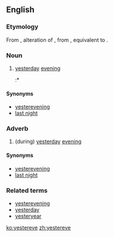 ==English==

===Etymology===
From {{etyl|enm|en}}, alteration of {{term|yestereven||last night, yesterday evening|lang=enm}}, from {{etyl|ang|en}} {{term|giestranæfen|ġiestranǣfen|yesterday evening|lang=ang}}, equivalent to {{prefix|yester|even|t2=evening}}.

===Noun===
{{en-noun|-}}

# {{archaic}} [[yesterday]] [[evening]]
#:* {{quote-book
 |year=1927
 |year_published='''2008'''
 |edition=HTML
 |editor=
 |author=Edgar Rice Burrows
 |title=The Outlaw of Torn
 |chapter=
 |url=http://www.gutenberg.org/files/369/369-h/369-h.htm
 |genre=
 |publisher=The Gutenberg Project
 |isbn=
 |page=
 |passage=Only '''yestereve''', you wot, one of Lord de Grey's men-at-arms came limping to us with the news of the awful carnage the foul fiend had wrought on his master's household.
}}

====Synonyms====
* [[yesterevening]]
* [[last night]]

===Adverb===
{{en-adv|-}}

# (during) [[yesterday]] [[evening]]

====Synonyms====
* [[yesterevening]]
* [[last night]]

===Related terms===
* [[yesterevening]]
* [[yesterday]]
* [[yesteryear]]

[[ko:yestereve]]
[[zh:yestereve]]